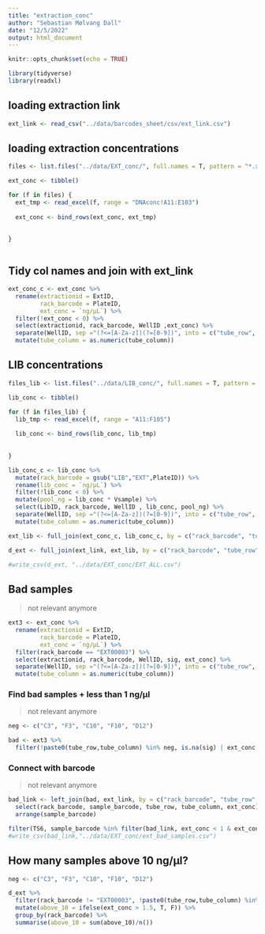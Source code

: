 ---
title: "extraction_conc"
author: "Sebastian Mølvang Dall"
date: "12/5/2022"
output: html_document
---

```{r setup, include=FALSE}
knitr::opts_chunk$set(echo = TRUE)
```

```{r}
library(tidyverse)
library(readxl)
```



## loading extraction link

```{r}
ext_link <- read_csv("../data/barcodes_sheet/csv/ext_link.csv")
```


## loading extraction concentrations

```{r}
files <- list.files("../data/EXT_conc/", full.names = T, pattern = "*.xlsx")
```


```{r}
ext_conc <- tibble()

for (f in files) {
  ext_tmp <- read_excel(f, range = "DNAconc!A11:E103")
  
  ext_conc <- bind_rows(ext_conc, ext_tmp)
  
  
}



```


## Tidy col names and join with ext_link

```{r}
ext_conc_c <- ext_conc %>%
  rename(extractionid = ExtID,
         rack_barcode = PlateID,
         ext_conc = `ng/µL`) %>%
  filter(!ext_conc < 0) %>%
  select(extractionid, rack_barcode, WellID ,ext_conc) %>%
  separate(WellID, sep ="(?<=[A-Za-z])(?=[0-9])", into = c("tube_row", "tube_column")) %>%
  mutate(tube_column = as.numeric(tube_column))
```



## LIB concentrations

```{r}
files_lib <- list.files("../data/LIB_conc/", full.names = T, pattern = "*.xlsx")
```

```{r}
lib_conc <- tibble()

for (f in files_lib) {
  lib_tmp <- read_excel(f, range = "A11:F105")
  
  lib_conc <- bind_rows(lib_conc, lib_tmp)
  
  
}


```

```{r}
lib_conc_c <- lib_conc %>%
  mutate(rack_barcode = gsub("LIB","EXT",PlateID)) %>%
  rename(lib_conc = `ng/µL`) %>%
  filter(!lib_conc < 0) %>%
  mutate(pool_ng = lib_conc * Vsample) %>%
  select(LibID, rack_barcode, WellID , lib_conc, pool_ng) %>%
  separate(WellID, sep ="(?<=[A-Za-z])(?=[0-9])", into = c("tube_row", "tube_column")) %>%
  mutate(tube_column = as.numeric(tube_column))
```



```{r}
ext_lib <- full_join(ext_conc_c, lib_conc_c, by = c("rack_barcode", "tube_row", "tube_column"))
```



```{r}
d_ext <- full_join(ext_link, ext_lib, by = c("rack_barcode", "tube_row", "tube_column"))
```

```{r}
#write_csv(d_ext, "../data/EXT_conc/EXT_ALL.csv")
```

## Bad samples
> not relevant anymore

```{r}
ext3 <- ext_conc %>%
  rename(extractionid = ExtID,
         rack_barcode = PlateID,
         ext_conc = `ng/µL`) %>%
  filter(rack_barcode == "EXT00003") %>%
  select(extractionid, rack_barcode, WellID, sig, ext_conc) %>%
  separate(WellID, sep ="(?<=[A-Za-z])(?=[0-9])", into = c("tube_row", "tube_column")) %>%
  mutate(tube_column = as.numeric(tube_column))
```

### Find bad samples + less than 1 ng/µl
> not relevant anymore

```{r}
neg <- c("C3", "F3", "C10", "F10", "D12")

bad <- ext3 %>%
  filter(!paste0(tube_row,tube_column) %in% neg, is.na(sig) | ext_conc < 1)

```

### Connect with barcode
> not relevant anymore

```{r}
bad_link <- left_join(bad, ext_link, by = c("rack_barcode", "tube_row", "tube_column")) %>%
  select(rack_barcode, sample_barcode, tube_row, tube_column, ext_conc) %>%
  arrange(sample_barcode)

filter(TS6, sample_barcode %in% filter(bad_link, ext_conc < 1 & ext_conc > 0)$sample_barcode)
#write_csv(bad_link,"../data/EXT_conc/ext_bad_samples.csv")
```





## How many samples above 10 ng/µl?

```{r}

neg <- c("C3", "F3", "C10", "F10", "D12")

d_ext %>%
  filter(rack_barcode != "EXT00003", !paste0(tube_row,tube_column) %in% neg) %>%
  mutate(above_10 = ifelse(ext_conc > 1.5, T, F)) %>%
  group_by(rack_barcode) %>%
  summarise(above_10 = sum(above_10)/n())
```





